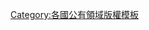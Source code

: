 {{imbox
| type       = license
| image      = [[File:PD-icon.svg|52px|公有领域|alt=|link=]]
| imageright = [[File:Flag of India.svg|right|80px|alt=|link=]]
| text       = 這張圖片現在屬於'''[[公有领域]]'''（Public Domain），因為其版權已在[[印度]]屆滿。根據[[:en:Wikisource:Indian Copyright Law|印度版權法]]，所有圖片在出版後60年後將屬於公共領域。请参看相关的[http://copyright.gov.in/Documents/handbook.html 版权方针]。
}}{{image other
| [[Category:印度公共领域图像|{{PAGENAME}}]]
}}<noinclude>

[[Category:各國公有領域版權模板]]
</noinclude>